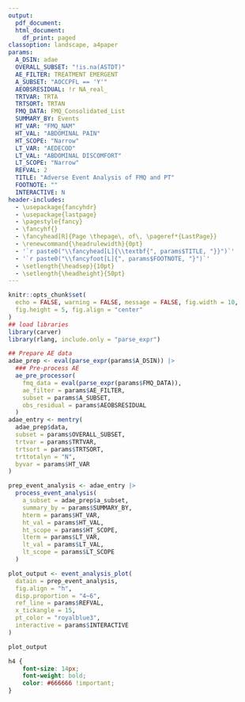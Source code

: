 ```yaml
---
output:
  pdf_document:
  html_document:
    df_print: paged
classoption: landscape, a4paper
params:
  A_DSIN: adae
  OVERALL_SUBSET: "!is.na(ASTDT)"
  AE_FILTER: TREATMENT EMERGENT
  A_SUBSET: "AOCCPFL == 'Y'"
  AEOBSRESIDUAL: !r NA_real_
  TRTVAR: TRTA
  TRTSORT: TRTAN
  FMQ_DATA: FMQ_Consolidated_List
  SUMMARY_BY: Events
  HT_VAR: "FMQ_NAM"
  HT_VAL: "ABDOMINAL PAIN"
  HT_SCOPE: "Narrow"
  LT_VAR: "AEDECOD"
  LT_VAL: "ABDOMINAL DISCOMFORT"
  LT_SCOPE: "Narrow"
  REFVAL: 2
  TITLE: "Adverse Event Analysis of FMQ and PT"
  FOOTNOTE: ""
  INTERACTIVE: N
header-includes:
  - \usepackage{fancyhdr}
  - \usepackage{lastpage}
  - \pagestyle{fancy}
  - \fancyhf{}
  - \fancyhead[R]{Page \thepage\, of\, \pageref*{LastPage}}
  - \renewcommand{\headrulewidth}{0pt}
  - '`r paste0("\\fancyhead[L]{\\textbf{", params$TITLE, "}}")`'
  - '`r paste0("\\fancyfoot[L]{", params$FOOTNOTE, "}")`'
  - \setlength{\headsep}{10pt}
  - \setlength{\headheight}{50pt}
---
```


```r
knitr::opts_chunk$set(
  echo = FALSE, warning = FALSE, message = FALSE, fig.width = 10,
  fig.height = 5, fig.align = "center"
)
## load libraries
library(carver)
library(rlang, include.only = "parse_expr")
```


```r

## Prepare AE data
adae_prep <- eval(parse_expr(params$A_DSIN)) |>
  ### Pre-process AE
  ae_pre_processor(
    fmq_data = eval(parse_expr(params$FMQ_DATA)),
    ae_filter = params$AE_FILTER,
    subset = params$A_SUBSET,
    obs_residual = params$AEOBSRESIDUAL
  )
adae_entry <- mentry(
  adae_prep$data,
  subset = params$OVERALL_SUBSET,
  trtvar = params$TRTVAR,
  trtsort = params$TRTSORT,
  trttotalyn = "N",
  byvar = params$HT_VAR
)

prep_event_analysis <- adae_entry |>
  process_event_analysis(
    a_subset = adae_prep$a_subset,
    summary_by = params$SUMMARY_BY,
    hterm = params$HT_VAR,
    ht_val = params$HT_VAL,
    ht_scope = params$HT_SCOPE,
    lterm = params$LT_VAR,
    lt_val = params$LT_VAL,
    lt_scope = params$LT_SCOPE
  )

plot_output <- event_analysis_plot(
  datain = prep_event_analysis,
  fig.align = "h",
  disp.proportion = "4~6",
  ref_line = params$REFVAL,
  x_tickangle = 15,
  pt_color = "royalblue3",
  interactive = params$INTERACTIVE
)
```


```r
plot_output
```

```css
h4 {
    font-size: 14px;
    font-weight: bold;
    color: #666666 !important;
}
```

